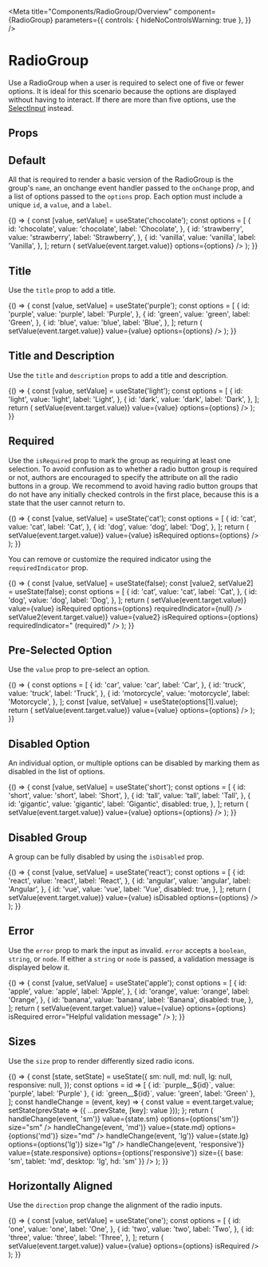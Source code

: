 
<Meta
  title="Components/RadioGroup/Overview"
  component={RadioGroup}
  parameters={{
    controls: { hideNoControlsWarning: true },
  }}
/>

# RadioGroup

Use a RadioGroup when a user is required to select one of five or fewer options. It is ideal for this scenario because the options are displayed without having to interact. If there are more than five options, use the [SelectInput](?path=/docs/components-selectinput-overview--default-story) instead.

## Props

<ArgsTable of={RadioGroup} />

## Default

All that is required to render a basic version of the RadioGroup is the group's `name`, an onchange event handler passed to the `onChange` prop, and a list of options passed to the `options` prop. Each option must include a unique `id`, a `value`, and a `label`.

<Canvas isExpanded>
  <Story name="Default">
    {() => {
      const [value, setValue] = useState('chocolate');
      const options = [
        {
          id: 'chocolate',
          value: 'chocolate',
          label: 'Chocolate',
        },
        {
          id: 'strawberry',
          value: 'strawberry',
          label: 'Strawberry',
        },
        {
          id: 'vanilla',
          value: 'vanilla',
          label: 'Vanilla',
        },
      ];
      return (
        <RadioGroup
          name="noTitleOrDescription"
          value={value}
          onChange={event => setValue(event.target.value)}
          options={options}
        />
      );
    }}
  </Story>
</Canvas>

## Title

Use the `title` prop to add a title.

<Canvas>
  <Story name="Title">
    {() => {
      const [value, setValue] = useState('purple');
      const options = [
        {
          id: 'purple',
          value: 'purple',
          label: 'Purple',
        },
        {
          id: 'green',
          value: 'green',
          label: 'Green',
        },
        {
          id: 'blue',
          value: 'blue',
          label: 'Blue',
        },
      ];
      return (
        <RadioGroup
          title="Title"
          name="withTitle"
          onChange={event => setValue(event.target.value)}
          value={value}
          options={options}
        />
      );
    }}
  </Story>
</Canvas>

## Title and Description

Use the `title` and `description` props to add a title and description.

<Canvas>
  <Story name="Title and Description">
    {() => {
      const [value, setValue] = useState('light');
      const options = [
        {
          id: 'light',
          value: 'light',
          label: 'Light',
        },
        {
          id: 'dark',
          value: 'dark',
          label: 'Dark',
        },
      ];
      return (
        <RadioGroup
          title="Title"
          description="Description"
          name="withTitleAndDescription"
          onChange={event => setValue(event.target.value)}
          value={value}
          options={options}
        />
      );
    }}
  </Story>
</Canvas>

## Required

Use the `isRequired` prop to mark the group as requiring at least one selection. To avoid confusion as to whether a radio button group is required or not, authors are encouraged to specify the attribute on all the radio buttons in a group. We recommend to avoid having radio button groups that do not have any initially checked controls in the first place, because this is a state that the user cannot return to.

<Canvas>
  <Story name="Required">
    {() => {
      const [value, setValue] = useState('cat');
      const options = [
        {
          id: 'cat',
          value: 'cat',
          label: 'Cat',
        },
        {
          id: 'dog',
          value: 'dog',
          label: 'Dog',
        },
      ];
      return (
        <RadioGroup
          title="Title"
          name="required"
          onChange={event => setValue(event.target.value)}
          value={value}
          isRequired
          options={options}
        />
      );
    }}
  </Story>
</Canvas>

You can remove or customize the required indicator using the `requiredIndicator` prop.

<Canvas>
  <Story name="Custom Required Indicator">
    {() => {
      const [value, setValue] = useState(false);
      const [value2, setValue2] = useState(false);
      const options = [
        {
          id: 'cat',
          value: 'cat',
          label: 'Cat',
        },
        {
          id: 'dog',
          value: 'dog',
          label: 'Dog',
        },
      ];
      return (
        <Box gap="md">
          <RadioGroup
            title="Required Without Indicator"
            name="withoutIndicator"
            onChange={event => setValue(event.target.value)}
            value={value}
            isRequired
            options={options}
            requiredIndicator={null}
          />
          <RadioGroup
            title="Required Custom Indicator"
            name="customIndicator"
            onChange={event => setValue2(event.target.value)}
            value={value2}
            isRequired
            options={options}
            requiredIndicator=" (required)"
          />
        </Box>
      );
    }}
  </Story>
</Canvas>

## Pre-Selected Option

Use the `value` prop to pre-select an option.

<Canvas>
  <Story name="Pre-Selected Option">
    {() => {
      const options = [
        {
          id: 'car',
          value: 'car',
          label: 'Car',
        },
        {
          id: 'truck',
          value: 'truck',
          label: 'Truck',
        },
        {
          id: 'motorcycle',
          value: 'motorcycle',
          label: 'Motorcycle',
        },
      ];
      const [value, setValue] = useState(options[1].value);
      return (
        <RadioGroup
          title="Title"
          name="prevalue"
          onChange={event => setValue(event.target.value)}
          value={value}
          options={options}
        />
      );
    }}
  </Story>
</Canvas>

## Disabled Option

An individual option, or multiple options can be disabled by marking them as disabled in the list of options.

<Canvas>
  <Story name="Disabled Option">
    {() => {
      const [value, setValue] = useState('short');
      const options = [
        {
          id: 'short',
          value: 'short',
          label: 'Short',
        },
        {
          id: 'tall',
          value: 'tall',
          label: 'Tall',
        },
        {
          id: 'gigantic',
          value: 'gigantic',
          label: 'Gigantic',
          disabled: true,
        },
      ];
      return (
        <RadioGroup
          title="Title"
          name="disabledOption"
          onChange={event => setValue(event.target.value)}
          value={value}
          options={options}
        />
      );
    }}
  </Story>
</Canvas>

## Disabled Group

A group can be fully disabled by using the `isDisabled` prop.

<Canvas>
  <Story name="Disabled Group">
    {() => {
      const [value, setValue] = useState('react');
      const options = [
        {
          id: 'react',
          value: 'react',
          label: 'React',
        },
        {
          id: 'angular',
          value: 'angular',
          label: 'Angular',
        },
        {
          id: 'vue',
          value: 'vue',
          label: 'Vue',
          disabled: true,
        },
      ];
      return (
        <RadioGroup
          title="Title"
          name="disabledGroup"
          onChange={event => setValue(event.target.value)}
          value={value}
          isDisabled
          options={options}
        />
      );
    }}
  </Story>
</Canvas>

## Error

Use the `error` prop to mark the input as invalid. `error` accepts a `boolean`, `string`, or `node`. If either a `string` or `node` is passed, a validation message is displayed below it.

<Canvas>
  <Story name="Error">
    {() => {
      const [value, setValue] = useState('apple');
      const options = [
        {
          id: 'apple',
          value: 'apple',
          label: 'Apple',
        },
        {
          id: 'orange',
          value: 'orange',
          label: 'Orange',
        },
        {
          id: 'banana',
          value: 'banana',
          label: 'Banana',
          disabled: true,
        },
      ];
      return (
        <RadioGroup
          title="Title"
          name="error"
          onChange={event => setValue(event.target.value)}
          value={value}
          options={options}
          isRequired
          error="Helpful validation message"
        />
      );
    }}
  </Story>
</Canvas>

## Sizes

Use the `size` prop to render differently sized radio icons.

<Canvas>
  <Story name="Sizes">
    {() => {
      const [state, setState] = useState({
        sm: null,
        md: null,
        lg: null,
        responsive: null,
      });
      const options = id => [
        { id: `purple__${id}`, value: 'purple', label: 'Purple' },
        { id: `green__${id}`, value: 'green', label: 'Green' },
      ];
      const handleChange = (event, key) => {
        const value = event.target.value;
        setState(prevState => ({ ...prevState, [key]: value }));
      };
      return (
        <Box gap="lg">
          <RadioGroup
            title="Small"
            name="smallRadio"
            onChange={event => handleChange(event, 'sm')}
            value={state.sm}
            options={options('sm')}
            size="sm"
          />
          <RadioGroup
            title="Medium"
            name="mediumRadio"
            onChange={event => handleChange(event, 'md')}
            value={state.md}
            options={options('md')}
            size="md"
          />
          <RadioGroup
            title="Large"
            name="largeRadio"
            onChange={event => handleChange(event, 'lg')}
            value={state.lg}
            options={options('lg')}
            size="lg"
          />
          <RadioGroup
            title="Responsive"
            name="responsiveRadio"
            onChange={event => handleChange(event, 'responsive')}
            value={state.responsive}
            options={options('responsive')}
            size={{ base: 'sm', tablet: 'md', desktop: 'lg', hd: 'sm' }}
          />
        </Box>
      );
    }}
  </Story>
</Canvas>

## Horizontally Aligned

Use the `direction` prop change the alignment of the radio inputs.

<Canvas>
  <Story name="Row">
    {() => {
      const [value, setValue] = useState('one');
      const options = [
        {
          id: 'one',
          value: 'one',
          label: 'One',
        },
        {
          id: 'two',
          value: 'two',
          label: 'Two',
        },
        {
          id: 'three',
          value: 'three',
          label: 'Three',
        },
      ];
      return (
        <RadioGroup
          title="Horizontal"
          direction="row"
          name="horizontal"
          onChange={event => setValue(event.target.value)}
          value={value}
          options={options}
          isRequired
        />
      );
    }}
  </Story>
</Canvas>
